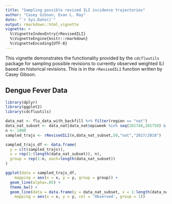 ```yaml
---
title: "Sampling possible revised ILI incidence trajectories"
author: "Casey Gibson, Evan L. Ray"
date: "`r Sys.Date()`"
output: rmarkdown::html_vignette
vignette: >
  %\VignetteIndexEntry{rRevisedILI}
  %\VignetteEngine{knitr::rmarkdown}
  %\VignetteEncoding{UTF-8}
---
```


This vignette demonstrates the functionality provided by the `cdcfluutils` package for sampling possible revisions to currently observed weighted ILI based on historical revisions.  This is in the `rRevisedILI` function written by Casey Gibson.

## Dengue Fever Data

```r
library(dplyr)
library(ggplot2)
library(cdcfluutils)

data_nat <- flu_data_with_backfill %>% filter(region == "nat")
data_nat_subset <- data_nat[data_nat$epiweek %in% seq(201740,201750) & data_nat$issue == 201750,]$wili
n <- 1000
sampled_trajs <- rRevisedILI(n,data_nat_subset,50,"nat","2017/2018")

sampled_trajs_df <- data.frame(
  y = c(t(sampled_trajs)),
  x = rep(1:(length(data_nat_subset)), n),
  group = rep(1:n, each=length(data_nat_subset))
)

ggplot(data = sampled_trajs_df,
    mapping = aes(x = x, y = y, group = group)) +
  geom_line(alpha=.05) +
  theme_bw() +
  geom_line(data = data.frame(y = data_nat_subset, x = 1:length(data_nat_subset)),
    mapping = aes(x = x, y = y, col = 'Observed', group = 1))
```

